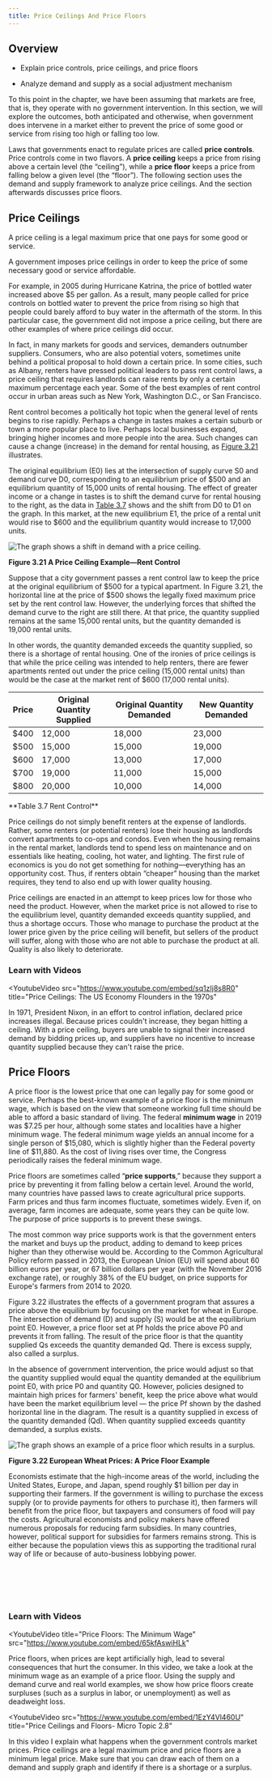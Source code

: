 ```yaml
---
title: Price Ceilings And Price Floors
---
```


## Overview

<Info title="By the end of this section, you will be able to:">

- Explain price controls, price ceilings, and price floors

- Analyze demand and supply as a social adjustment mechanism

</Info>

To this point in the chapter, we have been assuming that markets are free, that is, they operate with no government intervention. In this section, we will explore the outcomes, both anticipated and otherwise, when government does intervene in a market either to prevent the price of some good or service from rising too high or falling too low.

Laws that governments enact to regulate prices are called **price controls**. Price controls come in two flavors. A **price ceiling** keeps a price from rising above a certain level (the “ceiling”), while a **price floor** keeps a price from falling below a given level (the “floor”). The following section uses the demand and supply framework to analyze price ceilings. And the section afterwards discusses price floors.

## Price Ceilings

<Callout>
A price ceiling is a legal maximum price that one pays for some good or service.

A government imposes price ceilings in order to keep the price of some necessary good or service affordable.

</Callout>

For example, in 2005 during Hurricane Katrina, the price of bottled water increased above \$5 per gallon. As a result, many people called for price controls on bottled water to prevent the price from rising so high that people could barely afford to buy water in the aftermath of the storm. In this particular case, the government did not impose a price ceiling, but there are other examples of where price ceilings did occur.

In fact, in many markets for goods and services, demanders outnumber suppliers. Consumers, who are also potential voters, sometimes unite behind a political proposal to hold down a certain price. In some cities, such as Albany, renters have pressed political leaders to pass rent control laws, a price ceiling that requires landlords can raise rents by only a certain maximum percentage each year. Some of the best examples of rent control occur in urban areas such as New York, Washington D.C., or San Francisco.

Rent control becomes a politically hot topic when the general level of rents begins to rise rapidly. Perhaps a change in tastes makes a certain suburb or town a more popular place to live. Perhaps local businesses expand, bringing higher incomes and more people into the area. Such changes can cause a change (increase) in the demand for rental housing, as [Figure 3.21](3-4-price-ceilings-and-price-floors#CNX_Econ_C03_012) illustrates.

The original equilibrium (E0) lies at the intersection of supply curve S0 and demand curve D0, corresponding to an equilibrium price of \$500 and an equilibrium quantity of 15,000 units of rental housing. The effect of greater income or a change in tastes is to shift the demand curve for rental housing to the right, as the data in [Table 3.7](3-4-price-ceilings-and-price-floors#Table_03_10) shows and the shift from D0 to D1 on the graph. In this market, at the new equilibrium E1, the price of a rental unit would rise to $600 and the equilibrium quantity would increase to 17,000 units.

<Image alt="The graph shows a shift in demand with a price ceiling." src="/images/module-1/chapter-3/section-4/01cfdf0fcf4813d17847438b6f38277734cc7534.png" width={400} height={300} floatLeft>

**Figure 3.21 A Price Ceiling Example—Rent Control**

</Image>

Suppose that a city government passes a rent control law to keep the price at the original equilibrium of \$500 for a typical apartment. In Figure 3.21, the horizontal line at the price of $500 shows the legally fixed maximum price set by the rent control law. However, the underlying forces that shifted the demand curve to the right are still there. At that price, the quantity supplied remains at the same 15,000 rental units, but the quantity demanded is 19,000 rental units.

In other words, the quantity demanded exceeds the quantity supplied, so there is a shortage of rental housing. One of the ironies of price ceilings is that while the price ceiling was intended to help renters, there are fewer apartments rented out under the price ceiling (15,000 rental units) than would be the case at the market rent of $600 (17,000 rental units).

| Price | Original Quantity Supplied | Original Quantity Demanded | New Quantity Demanded |
| ----- | -------------------------- | -------------------------- | --------------------- |
| $400  | 12,000                     | 18,000                     | 23,000                |
| $500  | 15,000                     | 15,000                     | 19,000                |
| $600  | 17,000                     | 13,000                     | 17,000                |
| $700  | 19,000                     | 11,000                     | 15,000                |
| $800  | 20,000                     | 10,000                     | 14,000                |

<Caption>**Table 3.7 Rent Control**</Caption>

Price ceilings do not simply benefit renters at the expense of landlords. Rather, some renters (or potential renters) lose their housing as landlords convert apartments to co-ops and condos. Even when the housing remains in the rental market, landlords tend to spend less on maintenance and on essentials like heating, cooling, hot water, and lighting. The first rule of economics is you do not get something for nothing—everything has an opportunity cost. Thus, if renters obtain “cheaper” housing than the market requires, they tend to also end up with lower quality housing.

Price ceilings are enacted in an attempt to keep prices low for those who need the product. However, when the market price is not allowed to rise to the equilibrium level, quantity demanded exceeds quantity supplied, and thus a shortage occurs. Those who manage to purchase the product at the lower price given by the price ceiling will benefit, but sellers of the product will suffer, along with those who are not able to purchase the product at all. Quality is also likely to deteriorate.

### Learn with Videos

<YoutubeVideo
  src="https://www.youtube.com/embed/sq1zIj8s8R0"
  title="Price Ceilings: The US Economy Flounders in the 1970s"
>

In 1971, President Nixon, in an effort to control inflation, declared price increases illegal. Because prices couldn't increase, they began hitting a ceiling. With a price ceiling, buyers are unable to signal their increased demand by bidding prices up, and suppliers have no incentive to increase quantity supplied because they can't raise the price.

</YoutubeVideo>

## Price Floors

A price floor is the lowest price that one can legally pay for some good or service. Perhaps the best-known example of a price floor is the minimum wage, which is based on the view that someone working full time should be able to afford a basic standard of living. The federal **minimum wage** in 2019 was \$7.25 per hour, although some states and localities have a higher minimum wage. The federal minimum wage yields an annual income for a single person of \$15,080, which is slightly higher than the Federal poverty line of $11,880. As the cost of living rises over time, the Congress periodically raises the federal minimum wage.

Price floors are sometimes called “**price supports**,” because they support a price by preventing it from falling below a certain level. Around the world, many countries have passed laws to create agricultural price supports. Farm prices and thus farm incomes fluctuate, sometimes widely. Even if, on average, farm incomes are adequate, some years they can be quite low. The purpose of price supports is to prevent these swings.

The most common way price supports work is that the government enters the market and buys up the product, adding to demand to keep prices higher than they otherwise would be. According to the Common Agricultural Policy reform passed in 2013, the European Union (EU) will spend about 60 billion euros per year, or 67 billion dollars per year (with the November 2016 exchange rate), or roughly 38% of the EU budget, on price supports for Europe's farmers from 2014 to 2020.

Figure 3.22 illustrates the effects of a government program that assures a price above the equilibrium by focusing on the market for wheat in Europe. The intersection of demand (D) and supply (S) would be at the equilibrium point E0. However, a price floor set at Pf holds the price above P0 and prevents it from falling. The result of the price floor is that the quantity supplied Qs exceeds the quantity demanded Qd. There is excess supply, also called a surplus.

In the absence of government intervention, the price would adjust so that the quantity supplied would equal the quantity demanded at the equilibrium point E0, with price P0 and quantity Q0. However, policies designed to maintain high prices for farmers' benefit, keep the price above what would have been the market equilibrium level — the price Pf shown by the dashed horizontal line in the diagram. The result is a quantity supplied in excess of the quantity demanded (Qd). When quantity supplied exceeds quantity demanded, a surplus exists.

<Image src="/images/module-1/chapter-3/section-4/5f8d450d1e4ef5a26b1e9c61bacc09ce47581d12.png" alt="The graph shows an example of a price floor which results in a surplus." width={400} height={700} floatLeft>

**Figure 3.22 European Wheat Prices: A Price Floor Example**

</Image>

Economists estimate that the high-income areas of the world, including the United States, Europe, and Japan, spend roughly $1 billion per day in supporting their farmers. If the government is willing to purchase the excess supply (or to provide payments for others to purchase it), then farmers will benefit from the price floor, but taxpayers and consumers of food will pay the costs. Agricultural economists and policy makers have offered numerous proposals for reducing farm subsidies. In many countries, however, political support for subsidies for farmers remains strong. This is either because the population views this as supporting the traditional rural way of life or because of auto-business lobbying power.

<br />
<br />
<br />
<br />

### Learn with Videos

<YoutubeVideo
  title="Price Floors: The Minimum Wage"
  src="https://www.youtube.com/embed/65kfAswiHLk"
>
  Price floors, when prices are kept artificially high, lead to several
  consequences that hurt the consumer. In this video, we take a look at the
  minimum wage as an example of a price floor. Using the supply and demand curve
  and real world examples, we show how price floors create surpluses (such as a
  surplus in labor, or unemployment) as well as deadweight loss.
</YoutubeVideo>

<YoutubeVideo
  src="https://www.youtube.com/embed/1EzY4Vl460U"
  title="Price Ceilings and Floors- Micro Topic 2.8"
>

In this video I explain what happens when the government controls market prices. Price ceilings are a legal maximum price and price floors are a minimum legal price. Make sure that you can draw each of them on a demand and supply graph and identify if there is a shortage or a surplus.

</YoutubeVideo>
